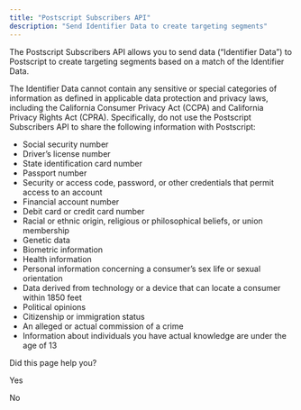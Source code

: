 ```yaml
---
title: "Postscript Subscribers API"
description: "Send Identifier Data to create targeting segments"
---
```

The Postscript Subscribers API allows you to send data (“Identifier Data”) to Postscript to create targeting segments based on a match of the Identifier Data.

The Identifier Data cannot contain any sensitive or special categories of information as defined in applicable data protection and privacy laws, including the California Consumer Privacy Act (CCPA) and California Privacy Rights Act (CPRA). Specifically, do not use the Postscript Subscribers API to share the following information with Postscript:

*   Social security number
*   Driver’s license number
*   State identification card number
*   Passport number
*   Security or access code, password, or other credentials that permit access to an account
*   Financial account number
*   Debit card or credit card number
*   Racial or ethnic origin, religious or philosophical beliefs, or union membership
*   Genetic data
*   Biometric information
*   Health information
*   Personal information concerning a consumer’s sex life or sexual orientation
*   Data derived from technology or a device that can locate a consumer within 1850 feet
*   Political opinions
*   Citizenship or immigration status
*   An alleged or actual commission of a crime
*   Information about individuals you have actual knowledge are under the age of 13

Did this page help you?

Yes

No